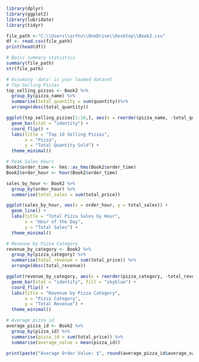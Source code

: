 ```{r}
library(dplyr)
library(ggplot2)
library(lubridate)
library(tidyr)
```

```{r}
file_path <-"C:\\Users\\arthu\\OneDrive\\Desktop\\Book2.csv"
df <- read.csv(file_path)
print(head(df))
```
```{r}
# Basic summary statistics
summary(file_path)
str(file_path)
```

```{r}
# Assuming 'data' is your loaded dataset
# Top-Selling Pizzas
top_selling_pizzas <- Book2 %>%
  group_by(pizza_name) %>%
  summarise(total_quantity = sum(quantity))%>%
  arrange(desc(total_quantity))

ggplot(top_selling_pizzas[1:10,], aes(x = reorder(pizza_name, -total_quantity), y = total_quantity)) +
  geom_bar(stat = "identity") +
  coord_flip() +
  labs(title = "Top 10 Selling Pizzas",
       x = "Pizza",
       y = "Total Quantity Sold") +
  theme_minimal()

```

```{r}
# Peak Sales Hours
Book2$order_time <- hms::as_hms(Book2$order_time)
Book2$order_hour <- hour(Book2$order_time)

sales_by_hour <- Book2 %>%
  group_by(order_hour) %>%
  summarise(total_sales = sum(total_price))

ggplot(sales_by_hour, aes(x = order_hour, y = total_sales)) +
  geom_line() +
  labs(title = "Total Pizza Sales by Hour",
       x = "Hour of the Day",
       y = "Total Sales") +
  theme_minimal()
```

```{r}
# Revenue by Pizza Category
revenue_by_category <- Book2 %>%
  group_by(pizza_category) %>%
  summarise(total_revenue = sum(total_price)) %>%
  arrange(desc(total_revenue))

ggplot(revenue_by_category, aes(x = reorder(pizza_category, -total_revenue), y = total_revenue)) +
  geom_bar(stat = "identity", fill = "skyblue") +
  coord_flip() +
  labs(title = "Revenue by Pizza Category",
       x = "Pizza Category",
       y = "Total Revenue") +
  theme_minimal()
```
```{r}
# Average pizza id
average_pizza_id <- Book2 %>%
  group_by(pizza_id) %>%
  summarise(pizza_id = sum(total_price)) %>%
  summarise(average_value = mean(pizza_id))

print(paste("Average Order Value: $", round(average_pizza_id$average_value, 2), sep = ""))
```
